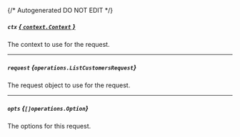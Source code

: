 {/* Autogenerated DO NOT EDIT  */}

##### `ctx` [*{ `context.Context` }*](https://pkg.go.dev/context#Context)
The context to use for the request.

---
##### `request` *{`operations.ListCustomersRequest`}*
The request object to use for the request.
<Collapsible>
    <ListCustomersRequest/>
</Collapsible>

---
##### `opts` *{`[]operations.Option`}*
The options for this request.


